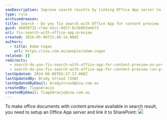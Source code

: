 ```yaml
---
seoDescription: Improve search results by linking Office App server to SharePoint, enabling content preview for office documents.
type: rule
archivedreason:
title: Search - Do you fix search with Office App for content preview ? (on premise only)
guid: 4b858732-c7aa-41cc-9d17-8c5b0b3eeb73
uri: fix-search-with-office-app-preview
created: 2016-05-06T21:48:14.000Z
authors:
  - title: Adam Cogan
    url: https://ssw.com.au/people/adam-cogan
related: []
redirects:
  - search-do-you-fix-search-with-office-app-for-content-preview-on-premise-only
  - search-do-you-fix-search-with-office-app-for-content-preview-(on-premise-only)
lastUpdated: 2024-06-08T03:27:17.000Z
lastUpdatedBy: Brady Stroud [SSW]
lastUpdatedByEmail: bradystroud@ssw.com.au
createdBy: TiagoAraujo
createdByEmail: TiagoAraujo@ssw.com.au
---
```


To make office documents with content preview available in search result, you need to setup an Office App server and link it to SharePoint:
![](/uploads/rules/fix-search-with-office-app-preview/preview-sharepoint.png)
